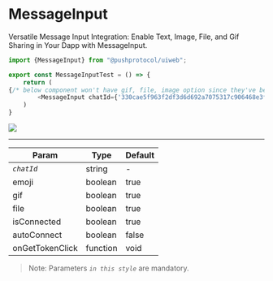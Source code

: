 # MessageInput

Versatile Message Input Integration: Enable Text, Image, File, and Gif Sharing in Your Dapp with MessageInput.

<head>
  <title>UiWeb - MessageInput</title>
</head>


<Tabs className="codetabs" groupId="code-examples">
<TabItem value="react" attributes={{className: "codetab react"}} default>

```typescript
import {MessageInput} from "@pushprotocol/uiweb";

export const MessageInputTest = () => {
	return (
{/* below component won't have gif, file, image option since they've been passed as false */}
		<MessageInput chatId={'330cae5f963f2df3d6d692a7075317c906468e3fe60bfb8280a7e125208939e1'} emoji={false} gif={false} file={false} />
	)
}
```

<ModalContainer>
  <img src={require("/static/img/uiweb/messageInput.png").default} />
</ModalContainer>

</TabItem>
</Tabs>

---

| Param           | Type    | Default |
| --------------- | ------- | ------- |
| _`chatId`_      | string  | -       |
| emoji           | boolean | true    |
| gif             | boolean | true    |
| file            | boolean | true    |
| isConnected     | boolean | true    |
| autoConnect     | boolean | false   |
| onGetTokenClick | function | void   |

> Note: Parameters _`in this style`_ are mandatory.
